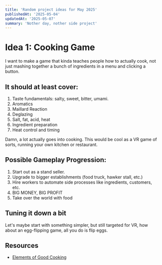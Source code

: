```yaml
---
title: 'Random project ideas for May 2025'
publishedAt: '2025-05-04'
updatedAt: '2025-05-07'
summary: 'Nother day, nother side project'
---
```


# Idea 1: Cooking Game
I want to make a game that kinda teaches people how to actually cook, not just mashing together a bunch of ingredients in a menu and clicking a button.

## It should at least cover:
1. Taste fundamentals: salty, sweet, bitter, umami.
2. Aromatics
3. Maillard Reaction
4. Deglazing
5. Salt, fat, acid, heat
6. Ingredient preparation
7. Heat control and timing

Damn, a lot actually goes into cooking.
This would be cool as a VR game of sorts, running your own kitchen or restaurant.

## Possible Gameplay Progression:
1. Start out as a stand seller.
2. Upgrade to bigger establishments (food truck, hawker stall, etc.)
3. Hire workers to automate side processes like ingredients, customers, etc.
4. BIG MONEY, BIG PROFIT
5. Take over the world with food

## Tuning it down a bit
Let's maybe start with something simpler, but still targeted for VR, how about an egg-flipping game, all you do is flip eggs.

## Resources
- [Elements of Good Cooking](https://www.saltfatacidheat.com/)
